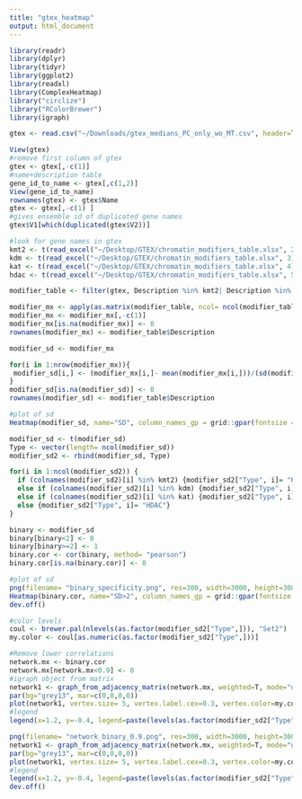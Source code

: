 ```yaml
---
title: "gtex_heatmap"
output: html_document
---
```

```r
library(readr)
library(dplyr)
library(tidyr)
library(ggplot2)
library(readxl)
library(ComplexHeatmap)
library("circlize")
library("RColorBrewer")
library(igraph)

```
```r
gtex <- read.csv("~/Downloads/gtex_medians_PC_only_wo_MT.csv", header=TRUE)
```
```r
View(gtex)
#remove first column of gtex
gtex <- gtex[,-c(1)]
#name+description table
gene_id_to_name <- gtex[,c(1,2)]
View(gene_id_to_name)
rownames(gtex) <- gtex$Name
gtex <- gtex[,-c(1) ]
#gives ensemble id of duplicated gene names
gtex$V1[which(duplicated(gtex$V2))]

```
```r
#look for gene names in gtex
kmt2 <- t(read_excel("~/Desktop/GTEX/chromatin_modifiers_table.xlsx", 2))
kdm <- t(read_excel("~/Desktop/GTEX/chromatin_modifiers_table.xlsx", 3))
kat <- t(read_excel("~/Desktop/GTEX/chromatin_modifiers_table.xlsx", 4))
hdac <- t(read_excel("~/Desktop/GTEX/chromatin_modifiers_table.xlsx", 5))

modifier_table <- filter(gtex, Description %in% kmt2| Description %in% kdm|Description %in% kat|Description %in% hdac)

modifier_mx <- apply(as.matrix(modifier_table, ncol= ncol(modifier_table)), 2, as.numeric)
modifier_mx <- modifier_mx[,-c(1)]
modifier_mx[is.na(modifier_mx)] <- 0
rownames(modifier_mx) <- modifier_table$Description

```

```r
modifier_sd <- modifier_mx

for(i in 1:nrow(modifier_mx)){
 modifier_sd[i,] <- (modifier_mx[i,]- mean(modifier_mx[i,]))/(sd(modifier_mx[i,]))
}
modifier_sd[is.na(modifier_sd)] <- 0
rownames(modifier_sd) <- modifier_table$Description
```
```r
#plot of sd
Heatmap(modifier_sd, name="SD", column_names_gp = grid::gpar(fontsize = 7), row_names_gp = grid::gpar(fontsize = 4), width = unit(12, "cm"), height = unit(8, "cm"))

```
```r
modifier_sd <- t(modifier_sd)
Type <- vector(length= ncol(modifier_sd))
modifier_sd2 <- rbind(modifier_sd, Type)

for(i in 1:ncol(modifier_sd2)) {
  if (colnames(modifier_sd2)[i] %in% kmt2) {modifier_sd2["Type", i]= "KMT"}
  else if (colnames(modifier_sd2)[i] %in% kdm) {modifier_sd2["Type", i]= "KDM"}
  else if (colnames(modifier_sd2)[i] %in% kat) {modifier_sd2["Type", i]= "KAT"}
  else {modifier_sd2["Type", i]= "HDAC"}
}

binary <- modifier_sd
binary[binary<2] <- 0
binary[binary>=2] <- 1
binary.cor <- cor(binary, method= "pearson")
binary.cor[is.na(binary.cor)] <- 0

```
```r
#plot of sd
png(filename= "binary_specificity.png", res=300, width=3000, height=3000)
Heatmap(binary.cor, name="SD>2", column_names_gp = grid::gpar(fontsize = 5), row_names_gp = grid::gpar(fontsize = 5))
dev.off()

```
```r
#color levels
coul <- brewer.pal(nlevels(as.factor(modifier_sd2["Type",])), "Set2")
my.color <- coul[as.numeric(as.factor(modifier_sd2["Type",]))]
```
```r
#Remove lower correlations
network.mx <- binary.cor
network.mx[network.mx<0.9] <- 0
#igraph object from matrix
network1 <- graph_from_adjacency_matrix(network.mx, weighted=T, mode="undirected", diag=F)
par(bg="grey13", mar=c(0,0,0,0))
plot(network1, vertex.size= 5, vertex.label.cex=0.3, vertex.color=my.color, vertex.label.color="white", vertex.frame.color="transparent")
#legend
legend(x=1.2, y=-0.4, legend=paste(levels(as.factor(modifier_sd2["Type",]))), col = coul, bty = "n", pch=20 , pt.cex = 2, cex=1, text.col="white", horiz = F)
```
```r
png(filename= "network_binary_0.9.png", res=300, width=3000, height=3000)
network1 <- graph_from_adjacency_matrix(network.mx, weighted=T, mode="undirected", diag=F)
par(bg="grey13", mar=c(0,0,0,0))
plot(network1, vertex.size= 5, vertex.label.cex=0.3, vertex.color=my.color, vertex.label.color="white", vertex.frame.color="transparent")
#legend
legend(x=1.2, y=-0.4, legend=paste(levels(as.factor(modifier_sd2["Type",]))), col = coul, bty = "n", pch=20 , pt.cex = 2, cex=1, text.col="white", horiz = F)
dev.off()

```








